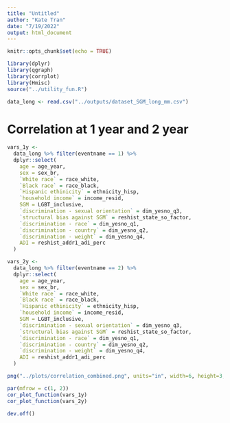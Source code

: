 ```yaml
---
title: "Untitled"
author: "Kate Tran"
date: "7/19/2022"
output: html_document
---
```


```r
knitr::opts_chunk$set(echo = TRUE)
```

```r
library(dplyr)
library(qgraph)
library(corrplot)
library(Hmisc)
source("../utility_fun.R")
```

```r
data_long <- read.csv("../outputs/dataset_SGM_long_mm.csv")
```

# Correlation at 1 year and 2 year
```r
vars_1y <-
  data_long %>% filter(eventname == 1) %>%
  dplyr::select(
    age = age_year,
    sex = sex_br,
    `White race` = race_white,
    `Black race` = race_black,
    `Hispanic ethinicity` = ethnicity_hisp,
    `household income` = income_resid,
    SGM = LGBT_inclusive,
    `discrimination - sexual orientation` = dim_yesno_q3,
    `structural bias against SGM` = reshist_state_so_factor,
    `discrimination - race` = dim_yesno_q1,
    `discrimination - country` = dim_yesno_q2,
    `discrimination - weight` = dim_yesno_q4,
    ADI = reshist_addr1_adi_perc
  )

vars_2y <-
  data_long %>% filter(eventname == 2) %>%
  dplyr::select(
    age = age_year,
    sex = sex_br,
    `White race` = race_white,
    `Black race` = race_black,
    `Hispanic ethinicity` = ethnicity_hisp,
    `household income` = income_resid,
    SGM = LGBT_inclusive,
    `discrimination - sexual orientation` = dim_yesno_q3,
    `structural bias against SGM` = reshist_state_so_factor,
    `discrimination - race` = dim_yesno_q1,
    `discrimination - country` = dim_yesno_q2,
    `discrimination - weight` = dim_yesno_q4,
    ADI = reshist_addr1_adi_perc
  )

png("../plots/correlation_combined.png", units="in", width=6, height=3, res=320)

par(mfrow = c(1, 2))
cor_plot_function(vars_1y)
cor_plot_function(vars_2y)

dev.off()
```
